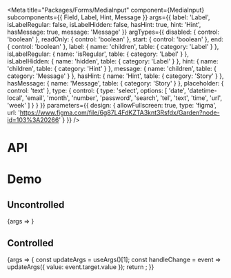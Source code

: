 
<Meta
  title="Packages/Forms/MediaInput"
  component={MediaInput}
  subcomponents={{ Field, Label, Hint, Message }}
  args={{
    label: 'Label',
    isLabelRegular: false,
    isLabelHidden: false,
    hasHint: true,
    hint: 'Hint',
    hasMessage: true,
    message: 'Message'
  }}
  argTypes={{
    disabled: { control: 'boolean' },
    readOnly: { control: 'boolean' },
    start: { control: 'boolean' },
    end: { control: 'boolean' },
    label: { name: 'children', table: { category: 'Label' } },
    isLabelRegular: { name: 'isRegular', table: { category: 'Label' } },
    isLabelHidden: { name: 'hidden', table: { category: 'Label' } },
    hint: { name: 'children', table: { category: 'Hint' } },
    message: { name: 'children', table: { category: 'Message' } },
    hasHint: { name: 'Hint', table: { category: 'Story' } },
    hasMessage: { name: 'Message', table: { category: 'Story' } },
    placeholder: { control: 'text' },
    type: {
      control: {
        type: 'select',
        options: [
          'date',
          'datetime-local',
          'email',
          'month',
          'number',
          'password',
          'search',
          'tel',
          'text',
          'time',
          'url',
          'week'
        ]
      }
    }
  }}
  parameters={{
    design: {
      allowFullscreen: true,
      type: 'figma',
      url: 'https://www.figma.com/file/6g87L4FdKZTA3knt3Rsfdx/Garden?node-id=103%3A20266'
    }
  }}
/>

# API

<ArgsTable />

# Demo

## Uncontrolled

<Canvas>
  <Story name="Uncontrolled" args={{ placeholder: 'Placeholder' }}>
    {args => <MediaInputStory {...args} />}
  </Story>
</Canvas>

## Controlled

<Canvas>
  <Story name="Controlled" args={{ value: 'Value' }}>
    {args => {
      const updateArgs = useArgs()[1];
      const handleChange = event => updateArgs({ value: event.target.value });
      return <MediaInputStory {...args} onChange={handleChange} />;
    }}
  </Story>
</Canvas>
